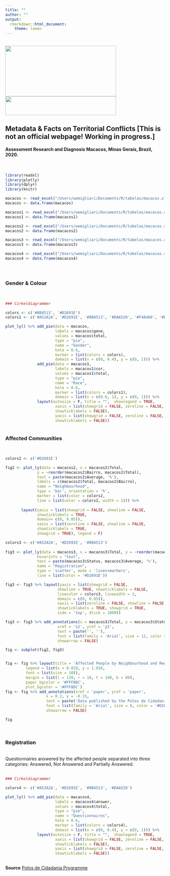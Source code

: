 ```yaml
---
title: ""
author: ""
output:
  rmarkdown::html_document:
    theme: lumen
---
```

\
<img src="iconpolos2.png" alt="" width="350" height="160">
<img src="iconpolos.png" alt="" width="350" height="60">
\

## Metadata & Facts on Territorial Conflicts [This is not an official webpage! Working in progress.]

#### Assessment Research and Diagnosis Macacos, Minas Gerais, Brazil, 2020.

\


```r
library(readxl)
library(plotly)
library(dplyr)
library(knitr)

macacos <- read_excel("/Users/wemigliari/Documents/R/tabelas/macacos.xlsx", sheet = "gen")
macacos <- data.frame(macacos)

macacos1 <- read_excel("/Users/wemigliari/Documents/R/tabelas/macacos.xlsx", sheet = "rac")
macacos1 <- data.frame(macacos1)

macacos2 <- read_excel("/Users/wemigliari/Documents/R/tabelas/macacos.xlsx", sheet = "orig")
macacos2 <- data.frame(macacos2)

macacos3 <- read_excel("/Users/wemigliari/Documents/R/tabelas/macacos.xlsx", sheet = "aces")
macacos3 <- data.frame(macacos3)

macacos4 <- read_excel("/Users/wemigliari/Documents/R/tabelas/macacos.xlsx", sheet = "dificuldade")
macacos4 <- data.frame(macacos4)

```


\


## {.tabset}

### Gender & Colour

\

```r

### Cirkeldiagrammer

colors <- c('#8B4513', '#D2691E')
colors1 <- c('#A52A2A', '#D2691E', '#8B4513', '#DAA520', '#F4A460', '#DEB887')

plot_ly() %>% add_pie(data = macacos, 
                      labels = macacos$gene, 
                      values = macacos$total,
                      type = "pie",
                      name = "Gender", 
                      hole = 0.6,
                      marker = list(colors = colors),
                      domain = list(x = c(0, 0.4), y = c(0, 1))) %>%
              add_pie(data = macacos1,
                      labels = macacos1$cor,
                      values = macacos1$total,
                      type = "pie", 
                      name = "Race",
                      hole = 0.6,
                      marker = list(colors = colors1),
                      domain = list(x = c(0.6, 1), y = c(0, 1))) %>%
              layout(autosize = F, title = "",  showlegend = TRUE,
                      xaxis = list(showgrid = FALSE, zeroline = FALSE,
                      showticklabels = FALSE),
                      yaxis = list(showgrid = FALSE, zeroline = FALSE,
                      showticklabels = FALSE))
  


```


### Affected Communities

\

```r

colors2 <- c('#D2691E')

fig2 <- plot_ly(data = macacos2, x = macacos2$Total, 
              y = ~reorder(macacos2$Bairro, macacos2$Total), 
              text = paste(macacos2$Average, '%'),
              labels = c(macacos2$Total, macacos2$Bairro),
              name = "Neighbourhood",
              type = 'bar', orientation = 'h',
              marker = list(color = colors2,
              line = list(color = colors2, width = 1))) %>%
  
       layout(yaxis = list(showgrid = FALSE, showline = FALSE, 
              showticklabels = TRUE,
              domain= c(0, 0.85)),
              xaxis = list(zeroline = FALSE, showline = FALSE, 
              showticklabels = TRUE,
              showgrid = TRUE), legend = F) 

colors3 <- c('#A52A2A', '#D2691E', '#8B4513') 
             
fig3 <- plot_ly(data = macacos3, x = macacos3$Total, y = ~reorder(macacos3$Total, macacos3$Status), 
              hoverinfo = "text",
              text = paste(macacos3$Status, macacos3$Average, '%'),
              name = "Registration",
              type = 'scatter', mode = 'lines+markers',
              line = list(color = '#D2691E')) 

fig3 <- fig3 %>% layout(yaxis = list(showgrid = FALSE, 
                       showline = TRUE, showticklabels = FALSE,
                       linecolor = colors3, linewidth = 2,
                       domain = c(0, 0.85)),
                       xaxis = list(zeroline = FALSE, showline = FALSE,
                       showticklabels = TRUE, showgrid = TRUE,
                       side = 'top', dtick = 1000)) 

fig3 <- fig3 %>% add_annotations(x = macacos3$Total, y = macacos3$Status,
                       xref = 'x2', yref = 'y2',
                       text = paste('', ''),
                       font = list(family = 'Arial', size = 12, color = colors3),
                       showarrow = FALSE)

fig <- subplot(fig2, fig3)


fig <- fig %>% layout(title = 'Affected People by Neighbourhood and Register Status',
         legend = list(x = 0.029, y = 1.038,
         font = list(size = 10)),
         margin = list(l = 120, r = 10, t = 140, b = 80),
         paper_bgcolor = '#FFF8DC',
         plot_bgcolor = '#FFF8DC')
fig <- fig %>% add_annotations(xref = 'paper', yref = 'paper',
                  x = 0.2, y = -0.15,
                  text = paste('Data published by the Polos de Cidadania Programme, Federal University of Minas Gerais, Brazil.'),
                  font = list(family = 'Arial', size = 8, color = '#D2691E'),
                  showarrow = FALSE)

fig

```
\

### Registration

\
Questionnaires answered by the affected people separated into three categories: Answered, Not Answered and Partially Answered. 
\
\
```r

### Cirkeldiagrammer

colors4 <- c('#A52A2A', '#D2691E', '#8B4513', '#DAA520')

plot_ly() %>% add_pie(data = macacos4, 
                      labels = macacos4$answer, 
                      values = macacos4$total,
                      type = "pie",
                      name = "Questionnaires", 
                      hole = 0.6,
                      marker = list(colors = colors4),
                      domain = list(x = c(0, 0.4), y = c(0, 1))) %>%
              layout(autosize = F, title = "",  showlegend = TRUE,
                      xaxis = list(showgrid = FALSE, zeroline = FALSE,
                      showticklabels = FALSE),
                      yaxis = list(showgrid = FALSE, zeroline = FALSE,
                      showticklabels = FALSE))
  


```

**Source**
<a href="https://polosdecidadania.com.br/biblioteca/pesquisa-diagnostica-avaliativa-macacos-mg-2020/" target="_blank"> Polos de Cidadania Programme </a> 


\

\
\
\